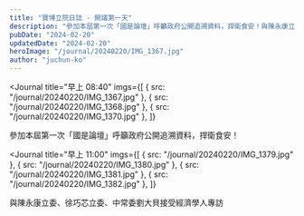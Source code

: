 ```yaml
---
title: "寶博立院日誌 - 開議第一天"
description: "參加本屆第一次「國是論壇」呼籲政府公開追溯資料，捍衛食安！與陳永康立委、徐巧芯立委、中常委劉大貝接受經濟學人專訪"
pubDate: "2024-02-20"
updatedDate: "2024-02-20"
heroImage: "/journal/20240220/IMG_1367.jpg"
author: "juchun-ko"
---
```



<Journal
  title="早上 08:40"
  imgs={[
    { src: "/journal/20240220/IMG_1367.jpg" },
    { src: "/journal/20240220/IMG_1368.jpg" },
    { src: "/journal/20240220/IMG_1370.jpg" },
  ]}
>
  參加本屆第一次「國是論壇」呼籲政府公開追溯資料，捍衛食安！
</Journal>

<Journal
  title="早上 11:00"
  imgs={[
    { src: "/journal/20240220/IMG_1379.jpg" },
    { src: "/journal/20240220/IMG_1380.jpg" },
    { src: "/journal/20240220/IMG_1381.jpg" },
    { src: "/journal/20240220/IMG_1382.jpg" },
  ]}
>
  與陳永康立委、徐巧芯立委、中常委劉大貝接受經濟學人專訪
</Journal>
